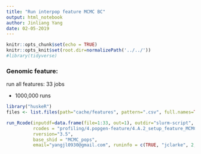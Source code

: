 ```yaml
---
title: "Run interpop feature MCMC BC"
output: html_notebook
author: Jinliang Yang
date: 02-05-2019
---
```



```r
knitr::opts_chunk$set(echo = TRUE) 
knitr::opts_knit$set(root.dir=normalizePath('../../')) 
#library(tidyverse)
```




### Genomic feature:

run all features: 33 jobs

- 1000,000 runs
```r
library("huskeR")
files <- list.files(path="cache/features", pattern=".csv", full.names=TRUE)

run_Rcode(inputdf=data.frame(file=1:33, out=1), outdir="slurm-script", cmdno=1,
          rcodes = "profiling/4.popgen-feature/4.A.2_setup_feature_MCMC.R",
          rversion="3.5",
          base_shid = "MCMC_pops",
          email="yangjl0930@gmail.com", runinfo = c(TRUE, "jclarke", 2, "10G", "36:00:00"))


```


